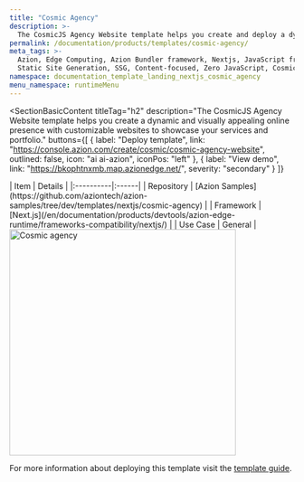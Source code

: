 ```yaml
---
title: "Cosmic Agency"
description: >-
  The CosmicJS Agency Website template helps you create and deploy a dynamic and visually appealing online presence with customizable websites to showcase your services and portfolio.
permalink: /documentation/products/templates/cosmic-agency/
meta_tags: >-
  Azion, Edge Computing, Azion Bundler framework, Nextjs, JavaScript frameworks,
  Static Site Generation, SSG, Content-focused, Zero JavaScript, Cosmic
namespace: documentation_template_landing_nextjs_cosmic_agency
menu_namespace: runtimeMenu
---
```



<SectionBasicContent
  titleTag="h2"
  description="The CosmicJS Agency Website template helps you create a dynamic and visually appealing online presence with customizable websites to showcase your services and portfolio."
  buttons={[
    { label: "Deploy template", link: "https://console.azion.com/create/cosmic/cosmic-agency-website", outlined: false, icon: "ai ai-azion", iconPos: "left" },
    { label: "View demo", link: "https://bkophtnxmb.map.azionedge.net/", severity: "secondary" }
  ]}
>
  <Fragment slot="content">
    <div style="flex: 1; min-width: 300px;">
      | Item | Details |
      |:----------|:------|
      | Repository | [Azion Samples](https://github.com/aziontech/azion-samples/tree/dev/templates/nextjs/cosmic-agency) |
      | Framework | [Next.js](/en/documentation/products/devtools/azion-edge-runtime/frameworks-compatibility/nextjs/) |
      | Use Case | General |
    </div>
    <div style="display: flex; justify-content: center; align-items: center; flex: 1;">
      <img src="/assets/docs/images/uploads/template-showcase/nextjs/cosmic-agency.png" width="400" alt="Cosmic agency" style="min-width: 100%; max-width: 100%; height: auto;" />
    </div>
  </Fragment>
</SectionBasicContent>

For more information about deploying this template visit the [template guide](/en/documentation/products/guides/cosmic-agency-website/).